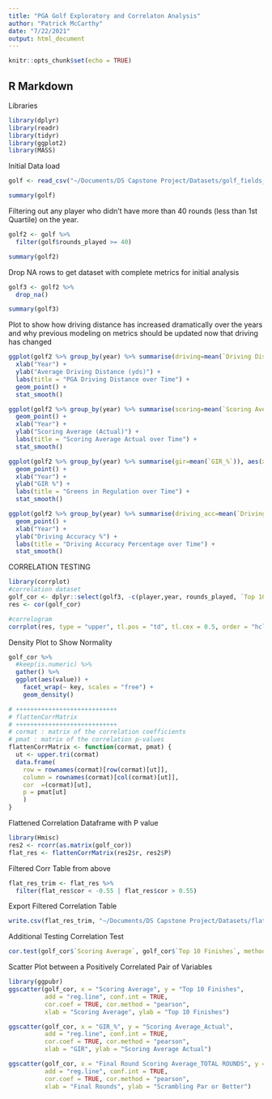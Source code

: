 ```yaml
---
title: "PGA Golf Exploratory and Correlaton Analysis"
author: "Patrick McCarthy"
date: "7/22/2021"
output: html_document
---
```


```r
knitr::opts_chunk$set(echo = TRUE)
```

## R Markdown

Libraries
```r
library(dplyr)
library(readr)
library(tidyr)
library(ggplot2)
library(MASS)
```

Initial Data load
```r
golf <- read_csv("~/Documents/DS Capstone Project/Datasets/golf_fields_avgs_trim.csv")
```

```r
summary(golf)
```

Filtering out any player who didn't have more than 40 rounds (less than 1st Quartile) on the year.
```r
golf2 <- golf %>%
  filter(golf$rounds_played >= 40)
```

```r
summary(golf2)
```

Drop NA rows to get dataset with complete metrics for initial analysis
```r
golf3 <- golf2 %>%
  drop_na()
```

```r
summary(golf3)
```

Plot to show how driving distance has increased dramatically over the years and why previous modeling on metrics should be updated now that driving has changed
```r
ggplot(golf2 %>% group_by(year) %>% summarise(driving=mean(`Driving Distance_AVG`)), aes(x=year, y=driving)) +
  xlab("Year") +
  ylab("Average Driving Distance (yds)") +
  labs(title = "PGA Driving Distance over Time") +
  geom_point() +
  stat_smooth()
```
```r
ggplot(golf2 %>% group_by(year) %>% summarise(scoring=mean(`Scoring Average_Actual`)), aes(x=year, y=scoring)) +
  geom_point() +
  xlab("Year") +
  ylab("Scoring Average (Actual)") +
  labs(title = "Scoring Average Actual over Time") +
  stat_smooth()
```
```r
ggplot(golf2 %>% group_by(year) %>% summarise(gir=mean(`GIR_%`)), aes(x=year, y=gir)) +
  geom_point() +
  xlab("Year") +
  ylab("GIR %") +
  labs(title = "Greens in Regulation over Time") +
  stat_smooth()
```
```r
ggplot(golf2 %>% group_by(year) %>% summarise(driving_acc=mean(`Driving Accuracy_%`)), aes(x=year, y=driving_acc)) +
  geom_point() +
  xlab("Year") +
  ylab("Driving Accuracy %") +
  labs(title = "Driving Accuracy Percentage over Time") +
  stat_smooth()
```

CORRELATION TESTING
```r
library(corrplot)
#correlation dataset
golf_cor <- dplyr::select(golf3, -c(player,year, rounds_played, `Top 10 Finishes`, `First Place Finishes`, `Second Place Finishes`, `Third Place Finishes`))
res <- cor(golf_cor)

#correlogram
corrplot(res, type = "upper", tl.pos = "td", tl.cex = 0.5, order = "hclust", tl.col = "black", sig.level = .05, title = "Correlation Plot of PGA Tour Statistics")
```
Density Plot to Show Normality
```r
golf_cor %>%
  #keep(is.numeric) %>%
  gather() %>%
  ggplot(aes(value)) +
    facet_wrap(~ key, scales = "free") +
    geom_density()
```

```r
# ++++++++++++++++++++++++++++
# flattenCorrMatrix
# ++++++++++++++++++++++++++++
# cormat : matrix of the correlation coefficients
# pmat : matrix of the correlation p-values
flattenCorrMatrix <- function(cormat, pmat) {
  ut <- upper.tri(cormat)
  data.frame(
    row = rownames(cormat)[row(cormat)[ut]],
    column = rownames(cormat)[col(cormat)[ut]],
    cor  =(cormat)[ut],
    p = pmat[ut]
    )
}
```

Flattened Correlation Dataframe with P value
```r
library(Hmisc)
res2 <- rcorr(as.matrix(golf_cor))
flat_res <- flattenCorrMatrix(res2$r, res2$P)
```
Filtered Corr Table from above
```r
flat_res_trim <- flat_res %>%
  filter(flat_res$cor < -0.55 | flat_res$cor > 0.55)
```
Export Filtered Correlation Table
```r
write.csv(flat_res_trim, "~/Documents/DS Capstone Project/Datasets/flat_res_trim2.csv", row.names = FALSE)
```

Additional Testing
Correlation Test
```r
cor.test(golf_cor$`Scoring Average`, golf_cor$`Top 10 Finishes`, method = "pearson")
```

Scatter Plot between a Positively Correlated Pair of Variables
```r
library(ggpubr)
ggscatter(golf_cor, x = "Scoring Average", y = "Top 10 Finishes",
          add = "reg.line", conf.int = TRUE,
          cor.coef = TRUE, cor.method = "pearson",
          xlab = "Scoring Average", ylab = "Top 10 Finishes")
```
```r
ggscatter(golf_cor, x = "GIR_%", y = "Scoring Average_Actual",
          add = "reg.line", conf.int = TRUE,
          cor.coef = TRUE, cor.method = "pearson",
          xlab = "GIR", ylab = "Scoring Average Actual")
```
```r
ggscatter(golf_cor, x = "Final Round Scoring Average_TOTAL ROUNDS", y = "Scrambling_PAR OR BETTER",
          add = "reg.line", conf.int = TRUE,
          cor.coef = TRUE, cor.method = "pearson",
          xlab = "Final Rounds", ylab = "Scrambling Par or Better")
```


